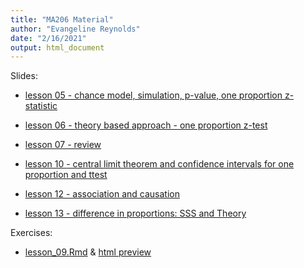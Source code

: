 ```yaml
---
title: "MA206 Material"
author: "Evangeline Reynolds"
date: "2/16/2021"
output: html_document
---
```


Slides:

-   [lesson 05 - chance model, simulation, p-value, one proportion z-statistic](ma206_lesson_05.html){target="_blank"}

-   [lesson 06 - theory based approach - one proportion z-test ](ma206_lesson_06.html){target="_blank"}

-   [lesson 07 - review](ma206_lesson_07.html){target="_blank"}

-   [lesson 10 - central limit theorem and confidence intervals for one proportion and ttest](ma206_lesson_10.html){target="_blank"}

-   [lesson 12 - association and causation](ma206_lesson_12.html){target="_blank"}

-  [lesson 13 - difference in proportions: SSS and Theory](ma206_lesson_13.html){target="_blank"}

Exercises:

-   [lesson_09.Rmd](lesson_9.Rmd) & [html preview](lesson_9.html)


